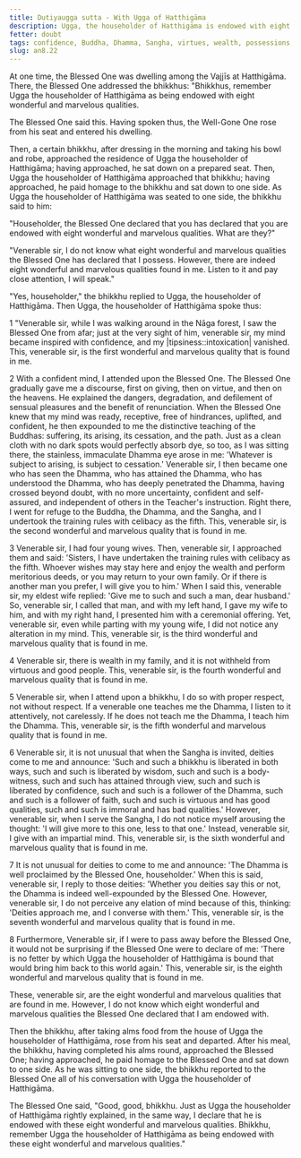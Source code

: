 ```yaml
---
title: Dutiyaugga sutta - With Ugga of Hatthigāma
description: Ugga, the householder of Hatthigāma is endowed with eight wonderful and marvelous qualities. The 6th quality is different from [AN 8.21](/an8.21).
fetter: doubt
tags: confidence, Buddha, Dhamma, Sangha, virtues, wealth, possessions, fame, an, an8
slug: an8.22
---
```


At one time, the Blessed One was dwelling among the Vajjīs at Hatthigāma. There, the Blessed One addressed the bhikkhus: "Bhikkhus, remember Ugga the householder of Hatthigāma as being endowed with eight wonderful and marvelous qualities.

The Blessed One said this. Having spoken thus, the Well-Gone One rose from his seat and entered his dwelling.

Then, a certain bhikkhu, after dressing in the morning and taking his bowl and robe, approached the residence of Ugga the householder of Hatthigāma; having approached, he sat down on a prepared seat. Then, Ugga the householder of Hatthigāma approached that bhikkhu; having approached, he paid homage to the bhikkhu and sat down to one side. As Ugga the householder of Hatthigāma was seated to one side, the bhikkhu said to him:

"Householder, the Blessed One declared that you has declared that you are endowed with eight wonderful and marvelous qualities. What are they?"

"Venerable sir, I do not know what eight wonderful and marvelous qualities the Blessed One has declared that I possess. However, there are indeed eight wonderful and marvelous qualities found in me. Listen to it and pay close attention, I will speak."

"Yes, householder," the bhikkhu replied to Ugga, the householder of Hatthigāma. Then Ugga, the householder of Hatthigāma spoke thus:

1 "Venerable sir, while I was walking around in the Nāga forest, I saw the Blessed One from afar; just at the very sight of him, venerable sir, my mind became inspired with confidence, and my |tipsiness::intoxication| vanished. This, venerable sir, is the first wonderful and marvelous quality that is found in me.

2 With a confident mind, I attended upon the Blessed One. The Blessed One gradually gave me a discourse, first on giving, then on virtue, and then on the heavens. He explained the dangers, degradation, and defilement of sensual pleasures and the benefit of renunciation. When the Blessed One knew that my mind was ready, receptive, free of hindrances, uplifted, and confident, he then expounded to me the distinctive teaching of the Buddhas: suffering, its arising, its cessation, and the path. Just as a clean cloth with no dark spots would perfectly absorb dye, so too, as I was sitting there, the stainless, immaculate Dhamma eye arose in me: 'Whatever is subject to arising, is subject to cessation.' Venerable sir, I then became one who has seen the Dhamma, who has attained the Dhamma, who has understood the Dhamma, who has deeply penetrated the Dhamma, having crossed beyond doubt, with no more uncertainty, confident and self-assured, and independent of others in the Teacher's instruction. Right there, I went for refuge to the Buddha, the Dhamma, and the Sangha, and I undertook the training rules with celibacy as the fifth. This, venerable sir, is the second wonderful and marvelous quality that is found in me.

3 Venerable sir, I had four young wives. Then, venerable sir, I approached them and said: 'Sisters, I have undertaken the training rules with celibacy as the fifth. Whoever wishes may stay here and enjoy the wealth and perform meritorious deeds, or you may return to your own family. Or if there is another man you prefer, I will give you to him.' When I said this, venerable sir, my eldest wife replied: 'Give me to such and such a man, dear husband.' So, venerable sir, I called that man, and with my left hand, I gave my wife to him, and with my right hand, I presented him with a ceremonial offering. Yet, venerable sir, even while parting with my young wife, I did not notice any alteration in my mind. This, venerable sir, is the third wonderful and marvelous quality that is found in me.

4 Venerable sir, there is wealth in my family, and it is not withheld from virtuous and good people. This, venerable sir, is the fourth wonderful and marvelous quality that is found in me.

5 Venerable sir, when I attend upon a bhikkhu, I do so with proper respect, not without respect. If a venerable one teaches me the Dhamma, I listen to it attentively, not carelessly. If he does not teach me the Dhamma, I teach him the Dhamma. This, venerable sir, is the fifth wonderful and marvelous quality that is found in me.

6 Venerable sir, it is not unusual that when the Sangha is invited, deities come to me and announce: 'Such and such a bhikkhu is liberated in both ways, such and such is liberated by wisdom, such and such is a body-witness, such and such has attained through view, such and such is liberated by confidence, such and such is a follower of the Dhamma, such and such is a follower of faith, such and such is virtuous and has good qualities, such and such is immoral and has bad qualities.' However, venerable sir, when I serve the Sangha, I do not notice myself arousing the thought: 'I will give more to this one, less to that one.' Instead, venerable sir, I give with an impartial mind. This, venerable sir, is the sixth wonderful and marvelous quality that is found in me.

7 It is not unusual for deities to come to me and announce: 'The Dhamma is well proclaimed by the Blessed One, householder.' When this is said, venerable sir, I reply to those deities: 'Whether you deities say this or not, the Dhamma is indeed well-expounded by the Blessed One. However, venerable sir, I do not perceive any elation of mind because of this, thinking: 'Deities approach me, and I converse with them.' This, venerable sir, is the seventh wonderful and marvelous quality that is found in me.

8 Furthermore, Venerable sir, if I were to pass away before the Blessed One, it would not be surprising if the Blessed One were to declare of me: 'There is no fetter by which Ugga the householder of Hatthigāma is bound that would bring him back to this world again.' This, venerable sir, is the eighth wonderful and marvelous quality that is found in me.

These, venerable sir, are the eight wonderful and marvelous qualities that are found in me. However, I do not know which eight wonderful and marvelous qualities the Blessed One declared that I am endowed with.

Then the bhikkhu, after taking alms food from the house of Ugga the householder of Hatthigāma, rose from his seat and departed. After his meal, the bhikkhu, having completed his alms round, approached the Blessed One; having approached, he paid homage to the Blessed One and sat down to one side. As he was sitting to one side, the bhikkhu reported to the Blessed One all of his conversation with Ugga the householder of Hatthigāma.

The Blessed One said, "Good, good, bhikkhu. Just as Ugga the householder of Hatthigāma rightly explained, in the same way, I declare that he is endowed with these eight wonderful and marvelous qualities. Bhikkhu, remember Ugga the householder of Hatthigāma as being endowed with these eight wonderful and marvelous qualities."
